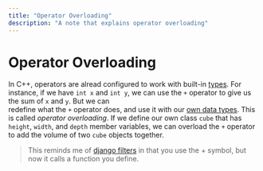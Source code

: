 ```yaml
---
title: "Operator Overloading"
description: "A note that explains operator overloading"
---
```


<Tag tag="Programming"/>

# Operator Overloading

<TimeStamp updated="February 27, 2022, 9:20  PM ET"/>

In C++, operators are alread configured to work with built-in
[types](/what-is-a-data-type). For instance, if we have 
`int x` and `int y`, we can use
the `+` operator to give us the sum of `x` and `y`. But we can  
redefine what the `+` operator does, and use it with our [own data types](/what-is-a-class). This is called 
_operator overloading_. If we define
our own class `cube` that has `height`, `width`, and `depth`
member variables, we can overload the `+` operator to add 
the volume of two `cube` objects together.

> This reminds me of [django filters](/what-is-a-django-filter)
in that you use the + symbol, but now it calls a function you 
define.

